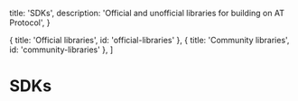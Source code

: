 
  title: 'SDKs',
  description:
    'Official and unofficial libraries for building on AT Protocol',
}

  { title: 'Official libraries', id: 'official-libraries' },
  { title: 'Community libraries', id: 'community-libraries' },
]

# SDKs

<Libraries />